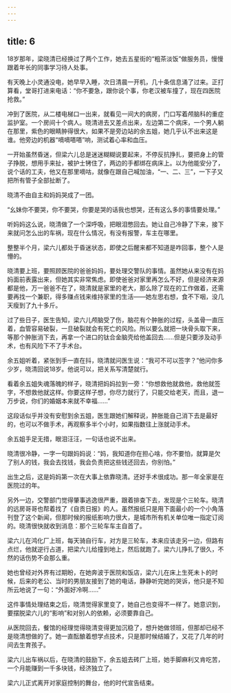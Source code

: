 ```yaml
---
---
---
```

title: 6
---





18岁那年，梁晓清已经换过了两个工作，她去五星街的“粗茶淡饭”做服务员，慢慢跟着年长的同事学习待人处事。

有天晚上小灵通没电，她早早入睡，次日清晨一开机，几十条信息涌了过来。正打算看，堂哥打进来电话：“你不要急，跟你说个事，你老汉被车撞了，现在四医院抢救。”

冲到了医院，从二楼电梯口一出来，就看见一间大的病房，门口写着颅脑科的重症监护室。一个房间十个病人。晓清进去又差点出来，左边第二个病床，一个男人躺在那里，紫色的眼睛肿得很大，如果不是旁边站的余五姐，她几乎认不出来这是谁。他旁边的机器“嘀嘀嗒嗒”响，测试着心率和血压。

一开始虽然昏迷，但梁六儿总是迷迷糊糊说要起来，不停反抗挣扎，要把身上的管子挣脱，想用手来扯，被护士铐住了，两边的手都绑在病床上。以为他能安分了，说个话的工夫，他又在那里嘀咕，就像在跟自己喊加油，“一、二、三”，一下子又把所有管子全部扯断了。

晓清不由自主和妈妈哭成了一团。

“幺妹你不要哭，你不要哭，你要是哭的话我也想哭，还有这么多的事情要处理。”

听妈妈这么说，晓清做了一个深呼吸，把眼泪憋回去。她让自己冷静了下来，接下来就问怎么出的车祸，现在什么情况，有没有报警，车主在哪里。

整整半个月，梁六儿都处于昏迷状态，即使之后醒来都不知道是咋回事，整个人是懵的。

晓清要上班，要照顾医院的爸爸妈妈，要处理交警队的事情。虽然她从来没有在妈妈面前表露出来，但她其实非常焦虑。即使爸爸对家里再怎么不好，但是经济来源都是他，万一爸爸不在了，晓清就是家里的老大，那么除了现在的工作做着，还需要再找一个兼职，得多赚点钱来维持家里的生活——她左思右想，食不下咽，没几天瘦到了九十多斤。

过了些日子，医生告知，梁六儿颅脑受了伤，脑花有个肿胀的过程，头盖骨一直压着，血管容易破裂，一旦破裂就会有死亡的风险。所以要么就把一块骨头取下来，等那个肿胀消下去，再拿一个进口的钛合金脑壳给他盖回去……但是只要涉及动手术，也有风险下不了手术台。

余五姐听着，紧张到手一直在抖，晓清就问医生说：“我可不可以签字？”他问你多少岁，晓清回说18岁。他说可以，把关系写清楚就行。

看着余五姐失魂落魄的样子，晓清把妈妈拉到一旁：“你想救他就救他，救他就签字，不想救他就这样。你要这样子想，你尽力就行了，只能交给老天，而且，退一万步说，你们的婚姻本来就不幸福……”

这段话似乎并没有安慰到余五姐，医生跟她们解释说，肿胀能自己消下去是最好的，也可以不做手术，再观察多半个小时，如果指数往上涨就动手术。

余五姐手足无措，眼泪汪汪，一句话也说不出来。

晓清很冷静，一字一句跟妈妈说：“妈，我知道你在担心啥，你不要怕，就算是欠了别人的钱，我会去找钱，我会负责把这些钱还回去，你别怕。”

出生之后，这是妈妈第一次在大事上依靠晓清。还好手术很成功。那一年全家是在医院过的年。

另外一边，交警部门觉得肇事逃逸很严重，跟着排查下去，发现是个三轮车。晓清的远房哥哥也帮着找了《自贡日报》的人。虽然报纸只是用下面最小的一个小角落刊登了这个新闻，但那时候的报纸影响力很大，是城市所有机关单位唯一指定订阅的。晓清很快就收到消息：那个三轮车车主自首了。

梁六儿在鸿化厂上班，每天骑自行车，对方是三轮车，本来应该走另一边，但路有点烂，他就逆行占道，把梁六儿给撞到地上，然后就跑了。梁六儿挣扎了很久，不然的话伤势不会那么重。

她也曾经对外界有过期盼，在她奔波于医院和饭店，梁六儿在床上生死未卜的时候，后来的老公、当时的男朋友接到了她的电话，静静听完她的哭诉，他只是不知所云地说了一句：“外面好冷啊……”

这件事情处理结束之后，晓清觉得家里变了，她自己也变得不一样了。她意识到，要摆脱梁六儿的“影响”和对别人的依赖，必须要靠自己。

从医院回去，餐馆的经理觉得晓清变得更加沉稳了，想升她做领班，但那却已经不是晓清想做的了。她一直酝酿着想学点技术，只是那时候结婚了，又花了几年的时间去生育孩子。

梁六儿出车祸以后，在晓清的鼓励下，余五姐去砖厂上班，她手脚麻利又肯吃苦，一个月能赚到一千多块钱，经济独立了。

梁六儿正式离开对家庭控制的舞台，他的时代宣告结束。